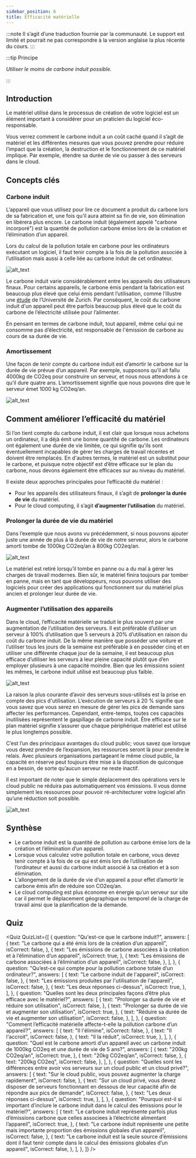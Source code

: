 ```yaml
---
sidebar_position: 6
title: Efficacité matérielle
---
```



:::note
Il s’agit d’une traduction fournie par la communauté. Le support est limité et pourrait ne pas correspondre à la version anglaise la plus récente du cours.
:::

:::tip Principe

_Utiliser le moins de carbone induit possible._

:::

## Introduction

Le matériel utilisé dans le processus de création de votre logiciel est un élément important à considérer pour un praticien du logiciel éco-responsable.

Vous verrez comment le carbone induit a un coût caché quand il s’agit de matériel et les différentes mesures que vous pouvez prendre pour réduire l’impact que la création, la destruction et le fonctionnement de ce matériel implique. Par exemple, étendre sa durée de vie ou passer à des serveurs dans le cloud.

## Concepts clés

### Carbone induit

L’appareil que vous utilisez pour lire ce document a produit du carbone lors de sa fabrication et, une fois qu’il aura atteint sa fin de vie, son élimination en libérera plus encore. Le carbone induit (également appelé "carbone incorporé") est la quantité de pollution carbone émise lors de la création et l’élimination d’un appareil.

Lors du calcul de la pollution totale en carbone pour les ordinateurs exécutant un logiciel, il faut tenir compte à la fois de la pollution associée à l’utilisation mais aussi à celle liée au carbone induit de cet ordinateur.

![alt_text](./images/17_embodioed_carbon_FR.png "image_tooltip")

Le carbone induit varie considérablement entre les appareils des utilisateurs finaux. Pour certains appareils, le carbone émis pendant la fabrication est beaucoup plus élevé que celui émis pendant l’utilisation, comme l’illustre une [étude](https://www.ifi.uzh.ch/dam/jcr:fa4e956e-7a53-4038-98a5-00e09e2f4303/Study_Digitalization_Climate_Protection_Summary_Oct2017.pdf) de l’Université de Zurich. Par conséquent, le coût du carbone induit d'un appareil peut être parfois beaucoup plus élevé que le coût du carbone de l’électricité utilisée pour l’alimenter.

En pensant en termes de carbone induit, tout appareil, même celui qui ne consomme pas d’électricité, est responsable de l'émission de carbone au cours de sa durée de vie.

### Amortissement

Une façon de tenir compte du carbone induit est d’amortir le carbone sur la durée de vie prévue d’un appareil. Par exemple, supposons qu’il ait fallu 4000kg de CO2eq pour construire un serveur, et nous nous attendons à ce qu’il dure quatre ans. L’amortissement signifie que nous pouvons dire que le serveur émet 1000 kg CO2eq/an.

![alt_text](./images/18_amortization_FR.png "image_tooltip")

## Comment améliorer l’efficacité du matériel

Si l’on tient compte du carbone induit, il est clair que lorsque nous achetons un ordinateur, il a déjà émit une bonne quantité de carbone. Les ordinateurs ont également une durée de vie limitée, ce qui signifie qu’ils sont éventuellement incapables de gérer les charges de travail récentes et doivent être remplacés. En d'autres termes, le matériel est un substitut pour le carbone, et puisque notre objectif est d’être efficace sur le plan du carbone, nous devons également être efficaces sur au niveau du matériel.

Il existe deux approches principales pour l’efficacité du matériel :

- Pour les appareils des utilisateurs finaux, il s’agit de **prolonger la durée de vie** du matériel.
- Pour le cloud computing, il s’agit **d’augmenter l’utilisation** du matériel.

### Prolonger la durée de vie du matériel

Dans l’exemple que nous avons vu précédemment, si nous pouvons ajouter juste une année de plus à la durée de vie de notre serveur, alors le carbone amorti tombe de 1000kg CO2eq/an à 800kg CO2eq/an.

![alt_text](./images/19_lifespan_FR.png "image_tooltip")

Le matériel est retiré lorsqu’il tombe en panne ou a du mal à gérer les charges de travail modernes. Bien sûr, le matériel finira toujours par tomber en panne, mais en tant que développeurs, nous pouvons utiliser des logiciels pour créer des applications qui fonctionnent sur du matériel plus ancien et prolonger leur durée de vie.

### Augmenter l’utilisation des appareils

Dans le cloud, l’efficacité matérielle se traduit le plus souvent par une augmentation de l’utilisation des serveurs. Il est préférable d’utiliser un serveur à 100% d’utilisation que 5 serveurs à 20% d’utilisation en raison du coût du carbone induit. De la même manière que posséder une voiture et l’utiliser tous les jours de la semaine est préférable à en posséder cinq et en utiliser une différente chaque jour de la semaine, il est beaucoup plus efficace d’utiliser les serveurs à leur pleine capacité plutôt que d’en employer plusieurs à une capacité moindre. Bien que les émissions soient les mêmes, le carbone induit utilisé est beaucoup plus faible.

![alt_text](./images/20_increasing_utilization.png "image_tooltip")

La raison la plus courante d’avoir des serveurs sous-utilisés est la prise en compte des pics d'utilisation. L’exécution de serveurs à 20 % signifie que vous savez que vous serez en mesure de gérer les pics de demande sans affecter les performances. Cependant, entre-temps, toutes ces capacités inutilisées représentent le gaspillage de carbone induit. Être efficace sur le plan matériel signifie s’assurer que chaque périphérique matériel est utilisé le plus longtemps possible.

C’est l’un des principaux avantages du cloud public; vous savez que lorsque vous devez prendre de l’expansion, les ressources seront là pour prendre le relais. Avec plusieurs organisations partageant le même cloud public, la capacité en réserve peut toujours être mise à la disposition de quiconque en a besoin, de sorte qu’aucun serveur ne reste inactif.

Il est important de noter que le simple déplacement des opérations vers le cloud public ne réduira pas automatiquement vos émissions. Il vous donne simplement les ressources pour pouvoir ré-architecturer votre logiciel afin qu’une réduction soit possible.

![alt_text](./images/21_private_vs_public_cloud_FR.png "image_tooltip")

## Synthèse

- Le carbone induit est la quantité de pollution au carbone émise lors de la création et l’élimination d’un appareil.
- Lorsque vous calculez votre pollution totale en carbone, vous devez tenir compte à la fois de ce qui est émis lors de l’utilisation de l’ordinateur et aussi du carbone induit associé à sa création et à son élimination.
- L’allongement de la durée de vie d’un appareil a pour effet d’amortir le carbone émis afin de réduire son CO2eq/an.
- Le cloud computing est plus économe en énergie qu’un serveur sur site car il permet le déplacement géographique ou temporel de la charge de travail ainsi que la planification de la demande.

## Quiz

<Quiz
  QuizList={[
    {
      question: "Qu'est-ce que le carbone induit?",
      answers: [
        {
          text: "Le carbone qui a été émis lors de la création d’un appareil",
          isCorrect: false,
        },
        {
          text: "Les émissions de carbone associées à la création et à l’élimination d’un appareil",
          isCorrect: true,
        },
        {
          text: "Les émissions de carbone associées à l’élimination d’un appareil",
          isCorrect: false,
        },
      ],
    },
    {
      question: "Qu’est-ce qui compte pour la pollution carbone totale d’un ordinateur?",
      answers: [
        {
          text: "Le carbone induit de l'appareil",
          isCorrect: false,
        },
        {
          text: "Les émissions produites par l'utilisation de l'appareil",
          isCorrect: false,
        },
        {
          text: "Les deux réponses ci-dessus",
          isCorrect: true,
        },
      ],
    },
    {
      question:
        "Quelles sont les deux principales façons d’être plus efficace avec le matériel?",
      answers: [
        {
          text: "Prolonger sa durée de vie et réduire son utilisation",
          isCorrect: false,
        },
        {
          text: "Prolonger sa durée de vie et augmenter son utilisation",
          isCorrect: true,
        },
        {
          text: "Réduire sa durée de vie et augmenter son utilisation",
          isCorrect: false,
        },
      ],
    },
    {
      question:
        "Comment l’efficacité matérielle affecte-t-elle la pollution carbone d’un appareil?",
      answers: [
        {
          text: "Il l'élimine",
          isCorrect: false,
        },
        {
          text: "Il l'accroit",
          isCorrect: false,
        },
        {
          text: "Il la réduit",
          isCorrect: true,
        },
      ],
    },
    {
      question:
        "Quel est le carbone amorti d’un appareil avec un carbone induit de 1000kg CO2eq et une durée de vie de 5 ans?",
      answers: [
        {
          text: "200kg CO2eq/an",
          isCorrect: true,
        },
        {
          text: "20kg CO2eq/an",
          isCorrect: false,
        },
        {
          text: "200kg CO2eq",
          isCorrect: false,
        },
      ],
    },
    {
      question:
        "Quelles sont les différences entre avoir vos serveurs sur un cloud public et un cloud privé?",
      answers: [
        {
          text: "Sur le cloud public, vous pouvez augmenter la charge rapidement",
          isCorrect: false,
        },
        {
          text: "Sur un cloud privé, vous devez disposer de serveurs fonctionnant en dessous de leur capacité afin de répondre aux pics de demande",
          isCorrect: false,
        },
        {
          text: "Les deux réponses ci-dessus",
          isCorrect: true,
        },
      ],
    },
    {
      question:
        "Pourquoi est-il si important d’inclure le carbone induit dans le calcul des émissions pour le matériel?",
      answers: [
        {
          text: "Le carbone induit représente parfois plus d’émissions carbone que celles associees à l’électricité alimentant l’appareil",
          isCorrect: true,
        },
        {
          text: "Le carbone induit représente une petite mais importante proportion des émissions globales d’un appareil",
          isCorrect: false,
        },
        {
          text: "Le carbone induit est la seule source d’émissions dont il faut tenir compte dans le calcul des émissions globales d’un appareil",
          isCorrect: false,
        },
      ],
    },
  ]}
/>
